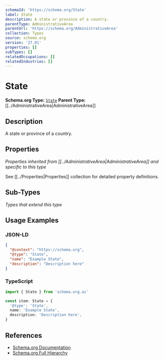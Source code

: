 ```yaml
---
schemaId: 'https://schema.org/State'
label: State
description: A state or province of a country.
parentType: AdministrativeArea
parentUrl: 'https://schema.org/AdministrativeArea'
collection: Types
source: schema.org
version: '27.01'
properties: []
subTypes: []
relatedOccupations: []
relatedIndustries: []
---
```

# State

**Schema.org Type:** [`State`](https://schema.org/State)
**Parent Type:** [[../AdministrativeArea|AdministrativeArea]]

## Description

A state or province of a country.

## Properties

*Properties inherited from [[../AdministrativeArea|AdministrativeArea]] and specific to this type*

See [[../Properties|Properties]] collection for detailed property definitions.

## Sub-Types

*Types that extend this type*

## Usage Examples

### JSON-LD

```json
{
  "@context": "https://schema.org",
  "@type": "State",
  "name": "Example State",
  "description": "Description here"
}
```

### TypeScript

```typescript
import { State } from 'schema.org.ai'

const item: State = {
  '@type': 'State',
  name: 'Example State',
  description: 'Description here',
}
```

## References

- [Schema.org Documentation](https://schema.org/State)
- [Schema.org Full Hierarchy](https://schema.org/docs/full.html)
